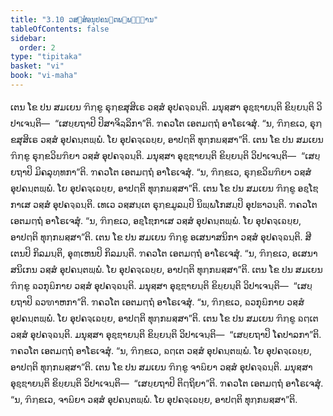 ```yaml
---
title: "3.10 ວສ຺ສໍອນຸປຄນ຺ຕພ຺ພຏ຺ຐານ"
tableOfContents: false
sidebar:
  order: 2
type: "tipitaka"
basket: "vi"
book: "vi-maha"
---
```



<DynamicBreadcrumb />

<Division number="204" book="vi-maha">

<Paragraph number="909" book="vi-maha">
ເຕນ ໂຂ ປນ ສມເຍນ ຠິກ຺ຂູ ຣຸກ຺ຂສຸສິເຣ ວສ຺ສໍ ອຸປຄຈ຺ຉນ຺ຕິ. ມນຸສ຺ສາ ອຸຊ຺ຌາຍນ຺ຕິ ຂິຍ຺ຍນ຺ຕິ ວິປາເຈນ຺ຕິ—  “ເສຍ຺ຍຖາປິ ປິສາຈິລ຺ລິກາ”ຕິ. ຠຄວໂຕ ເອຕມຕ຺ຖໍ ອາໂຣເຈສຸໍ. “ນ, ຠິກ຺ຂເວ, ຣຸກ຺ຂສຸສິເຣ ວສ຺ສໍ ອຸປຄນ຺ຕພ຺ພໍ. ໂຍ ອຸປຄຈ຺ເຉຍ຺ຍ, ອາປຕ຺ຕິ ທຸກ຺ກຏສ຺ສາ”ຕິ.
</Paragraph>

<Paragraph number="910" book="vi-maha">
ເຕນ ໂຂ ປນ ສມເຍນ ຠິກ຺ຂູ ຣຸກ຺ຂວິຏຠິຍາ ວສ຺ສໍ ອຸປຄຈ຺ຉນ຺ຕິ. ມນຸສ຺ສາ ອຸຊ຺ຌາຍນ຺ຕິ ຂິຍ຺ຍນ຺ຕິ ວິປາເຈນ຺ຕິ—  “ເສຍ຺ຍຖາປິ ມິຄລຸທ຺ທກາ”ຕິ. ຠຄວໂຕ ເອຕມຕ຺ຖໍ ອາໂຣເຈສຸໍ. “ນ, ຠິກ຺ຂເວ, ຣຸກ຺ຂວິຏຠິຍາ ວສ຺ສໍ ອຸປຄນ຺ຕພ຺ພໍ. ໂຍ ອຸປຄຈ຺ເຉຍ຺ຍ, ອາປຕ຺ຕິ ທຸກ຺ກຏສ຺ສາ”ຕິ.
</Paragraph>

<Paragraph number="911" book="vi-maha">
ເຕນ ໂຂ ປນ ສມເຍນ ຠິກ຺ຂູ ອຊ຺ໂຌກາເສ ວສ຺ສໍ ອຸປຄຈ຺ຉນ຺ຕິ. ເທເວ ວສ຺ສນ຺ເຕ ຣຸກ຺ຂມູລມ຺ປິ ນິພ຺ພໂກສມ຺ປິ ອຸປຘາວນ຺ຕິ. ຠຄວໂຕ ເອຕມຕ຺ຖໍ ອາໂຣເຈສຸໍ. “ນ, ຠິກ຺ຂເວ, ອຊ຺ໂຌກາເສ ວສ຺ສໍ ອຸປຄນ຺ຕພ຺ພໍ. ໂຍ ອຸປຄຈ຺ເຉຍ຺ຍ, ອາປຕ຺ຕິ ທຸກ຺ກຏສ຺ສາ”ຕິ.
</Paragraph>

<Paragraph number="912" book="vi-maha">
ເຕນ ໂຂ ປນ ສມເຍນ ຠິກ຺ຂູ ອເສນາສນິກາ ວສ຺ສໍ ອຸປຄຈ຺ຉນ຺ຕິ. ສີເຕນປິ ກິລມນ຺ຕິ, ອຸຓ຺ເຫນປິ ກິລມນ຺ຕິ. ຠຄວໂຕ ເອຕມຕ຺ຖໍ ອາໂຣເຈສຸໍ. “ນ, ຠິກ຺ຂເວ, ອເສນາສນິເກນ ວສ຺ສໍ ອຸປຄນ຺ຕພ຺ພໍ. ໂຍ ອຸປຄຈ຺ເຉຍ຺ຍ, ອາປຕ຺ຕິ ທຸກ຺ກຏສ຺ສາ”ຕິ.
</Paragraph>

<Paragraph number="913" book="vi-maha">
ເຕນ ໂຂ ປນ ສມເຍນ ຠິກ຺ຂູ ຉວກຸຏິກາຍ ວສ຺ສໍ ອຸປຄຈ຺ຉນ຺ຕິ. ມນຸສ຺ສາ ອຸຊ຺ຌາຍນ຺ຕິ ຂິຍ຺ຍນ຺ຕິ ວິປາເຈນ຺ຕິ—  “ເສຍ຺ຍຖາປິ ຉວຑາຫກາ”ຕິ. ຠຄວໂຕ ເອຕມຕ຺ຖໍ ອາໂຣເຈສຸໍ. “ນ, ຠິກ຺ຂເວ, ຉວກຸຏິກາຍ ວສ຺ສໍ ອຸປຄນ຺ຕພ຺ພໍ. ໂຍ ອຸປຄຈ຺ເຉຍ຺ຍ, ອາປຕ຺ຕິ ທຸກ຺ກຏສ຺ສາ”ຕິ.
</Paragraph>

<Paragraph number="914" book="vi-maha">
ເຕນ ໂຂ ປນ ສມເຍນ ຠິກ຺ຂູ ຉຕ຺ເຕ ວສ຺ສໍ ອຸປຄຈ຺ຉນ຺ຕິ. ມນຸສ຺ສາ ອຸຊ຺ຌາຍນ຺ຕິ ຂິຍ຺ຍນ຺ຕິ ວິປາເຈນ຺ຕິ—  “ເສຍ຺ຍຖາປິ ໂຄປາລກາ”ຕິ. ຠຄວໂຕ ເອຕມຕ຺ຖໍ ອາໂຣເຈສຸໍ. “ນ, ຠິກ຺ຂເວ, ຉຕ຺ເຕ ວສ຺ສໍ ອຸປຄນ຺ຕພ຺ພໍ. ໂຍ ອຸປຄຈ຺ເຉຍ຺ຍ, ອາປຕ຺ຕິ ທຸກ຺ກຏສ຺ສາ”ຕິ.
</Paragraph>

<Paragraph number="915" book="vi-maha">
ເຕນ ໂຂ ປນ ສມເຍນ ຠິກ຺ຂູ ຈາຏິຍາ ວສ຺ສໍ ອຸປຄຈ຺ຉນ຺ຕິ. ມນຸສ຺ສາ ອຸຊ຺ຌາຍນ຺ຕິ ຂິຍ຺ຍນ຺ຕິ ວິປາເຈນ຺ຕິ—  “ເສຍ຺ຍຖາປິ ຕິຕ຺ຖິຍາ”ຕິ. ຠຄວໂຕ ເອຕມຕ຺ຖໍ ອາໂຣເຈສຸໍ. “ນ, ຠິກ຺ຂເວ, ຈາຏິຍາ ວສ຺ສໍ ອຸປຄນ຺ຕພ຺ພໍ. ໂຍ ອຸປຄຈ຺ເຉຍ຺ຍ, ອາປຕ຺ຕິ ທຸກ຺ກຏສ຺ສາ”ຕິ.
</Paragraph>
</Division>